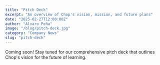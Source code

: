 ```yaml
---
title: "Pitch Deck"
excerpt: "An overview of Chop's vision, mission, and future plans"
date: "2025-02-27T12:00:00Z"
author: "Alvaro Peña"
image: "/blog/pitch-deck.jpg"
category: "Company News"
slug: "pitch-deck"
---
```


Coming soon! Stay tuned for our comprehensive pitch deck that outlines Chop's vision for the future of learning.
